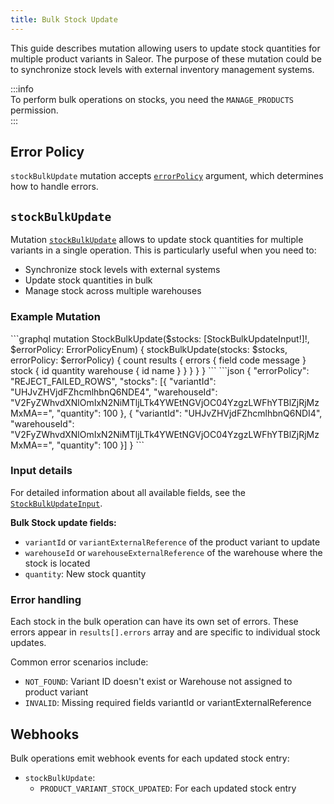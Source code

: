 ```yaml
---
title: Bulk Stock Update
---
```


This guide describes mutation allowing users to update stock quantities for multiple product variants in Saleor. 
The purpose of these mutation could be to synchronize stock levels with external inventory management systems.

:::info  
To perform bulk operations on stocks, you need the `MANAGE_PRODUCTS` permission.  
:::  

## Error Policy

`stockBulkUpdate` mutation accepts [`errorPolicy`](./error-policy.mdx) argument, which determines how to handle errors.

## `stockBulkUpdate`

Mutation [`stockBulkUpdate`](/api-reference/products/mutations/stock-bulk-update) allows to update stock quantities for multiple variants in a single operation. This is particularly useful when you need to:

- Synchronize stock levels with external systems
- Update stock quantities in bulk
- Manage stock across multiple warehouses

### Example Mutation
<Tabs>
<TabItem value="Mutation">
```graphql
mutation StockBulkUpdate($stocks: [StockBulkUpdateInput!]!, $errorPolicy: ErrorPolicyEnum) {
  stockBulkUpdate(stocks: $stocks, errorPolicy: $errorPolicy) {
    count
    results {
      errors {
        field
        code
        message
      }
      stock {
        id
        quantity
        warehouse {
          id
          name
        }
      }
    }
  }
}
```
</TabItem>
<TabItem value={"Variables"}>
```json
{
  "errorPolicy": "REJECT_FAILED_ROWS",
  "stocks": [{
    "variantId": "UHJvZHVjdFZhcmlhbnQ6NDE4",
    "warehouseId": "V2FyZWhvdXNlOmIxN2NiMTljLTk4YWEtNGVjOC04YzgzLWFhYTBlZjRjMzMxMA==",
    "quantity": 100
  },
  {
    "variantId": "UHJvZHVjdFZhcmlhbnQ6NDI4",
    "warehouseId": "V2FyZWhvdXNlOmIxN2NiMTljLTk4YWEtNGVjOC04YzgzLWFhYTBlZjRjMzMxMA==",
    "quantity": 100
  }]
}
```
</TabItem>
</Tabs>

### Input details

For detailed information about all available fields, see the [`StockBulkUpdateInput`](/api-reference/products/inputs/stock-bulk-update-input).


**Bulk Stock update fields:**
- `variantId` or `variantExternalReference` of the product variant to update
- `warehouseId` or `warehouseExternalReference` of the warehouse where the stock is located
- `quantity`: New stock quantity

### Error handling

Each stock in the bulk operation can have its own set of errors. 
These errors appear in `results[].errors` array and are specific to individual stock updates. 

Common error scenarios include:
  - `NOT_FOUND`: Variant ID doesn't exist or Warehouse not assigned to product variant
  - `INVALID`: Missing required fields variantId or variantExternalReference

## Webhooks

Bulk operations emit webhook events for each updated stock entry:
- `stockBulkUpdate`:
  - `PRODUCT_VARIANT_STOCK_UPDATED`: For each updated stock entry
